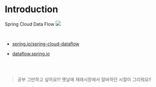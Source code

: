# Introduction

Spring Cloud Data Flow
![](https://dataflow.spring.io/243390bd8b64828e4c4ceaa2ad2e5fc3/SCDF-event-driven-applications.gif)

<br/>


- [spring.io/spring-cloud-dataflow](https://spring.io/projects/spring-cloud-dataflow)

- [dataflow.spring.io](https://dataflow.spring.io/)

<br/>
<br/>


> 공부 그만하고 싶어요!!! 옛날에 재래시장에서 알바하던 시절이 그리워요!!



